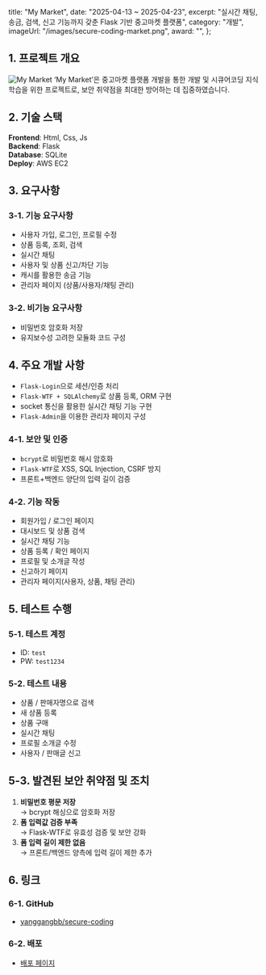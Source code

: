   title: "My Market",
  date: "2025-04-13 ~ 2025-04-23",
  excerpt: "실시간 채팅, 송금, 검색, 신고 기능까지 갖춘 Flask 기반 중고마켓 플랫폼",
  category: "개발",
  imageUrl: "/images/secure-coding-market.png",
  award: "",
};

## 1. 프로젝트 개요  
![My Market](/images/secure-coding-market.png)
‘My Market’은 중고마켓 플랫폼 개발을 통한 개발 및 시큐어코딩 지식 학습을 위한 프로젝트로, 보안 취약점을 최대한 방어하는 데 집중하였습니다.

## 2. 기술 스택  
**Frontend**: Html, Css, Js  
**Backend**: Flask  
**Database**: SQLite  
**Deploy**: AWS EC2

## 3. 요구사항
### 3-1. 기능 요구사항
- 사용자 가입, 로그인, 프로필 수정  
- 상품 등록, 조회, 검색  
- 실시간 채팅  
- 사용자 및 상품 신고/차단 기능  
- 캐시를 활용한 송금 기능  
- 관리자 페이지 (상품/사용자/채팅 관리)

### 3-2. 비기능 요구사항
- 비밀번호 암호화 저장  
- 유지보수성 고려한 모듈화 코드 구성  

## 4. 주요 개발 사항 
- `Flask-Login`으로 세션/인증 처리  
- `Flask-WTF + SQLAlchemy`로 상품 등록, ORM 구현  
- socket 통신을 활용한 실시간 채팅 기능 구현  
- `Flask-Admin`을 이용한 관리자 페이지 구성  

### 4-1. 보안 및 인증
- `bcrypt`로 비밀번호 해시 암호화  
- `Flask-WTF`로 XSS, SQL Injection, CSRF 방지  
- 프론트+백엔드 양단의 입력 길이 검증  

### 4-2. 기능 작동 
- 회원가입 / 로그인 페이지
- 대시보드 및 상품 검색 
- 실시간 채팅 기능 
- 상품 등록 / 확인 페이지 
- 프로필 및 소개글 작성
- 신고하기 페이지
- 관리자 페이지(사용자, 상품, 채팅 관리)

## 5. 테스트 수행
### 5-1. 테스트 계정
- ID: `test`  
- PW: `test1234`
### 5-2. 테스트 내용
- 상품 / 판매자명으로 검색
- 새 상품 등록
- 상품 구매
- 실시간 채팅
- 프로필 소개글 수정
- 사용자 / 판매글 신고
## 5-3. 발견된 보안 취약점 및 조치
1. **비밀번호 평문 저장**  
   → bcrypt 해싱으로 암호화 저장  
2. **폼 입력값 검증 부족**  
   → Flask-WTF로 유효성 검증 및 보안 강화  
3. **폼 입력 길이 제한 없음**  
   → 프론트/백엔드 양측에 입력 길이 제한 추가  

## 6. 링크
### 6-1. GitHub
- [yanggangbb/secure-coding](https://github.com/yanggangbb/secure-coding)
### 6-2. 배포
- [배포 페이지](http://yanggangmarket.kro.kr/)